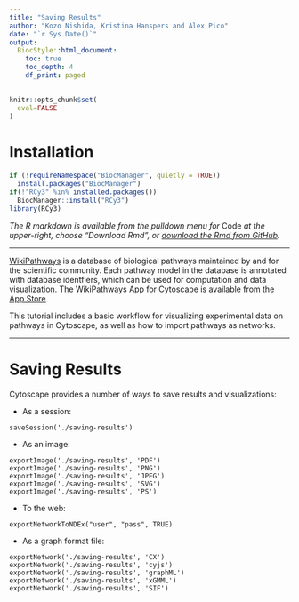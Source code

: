 ```yaml
---
title: "Saving Results"
author: "Kozo Nishida, Kristina Hanspers and Alex Pico"
date: "`r Sys.Date()`"
output:
  BiocStyle::html_document:
    toc: true
    toc_depth: 4
    df_print: paged
---
```

```r
knitr::opts_chunk$set(
  eval=FALSE
)
```

# Installation
```r
if (!requireNamespace("BiocManager", quietly = TRUE))
  install.packages("BiocManager")
if(!"RCy3" %in% installed.packages())
  BiocManager::install("RCy3")
library(RCy3)
```
*The R markdown is available from the pulldown menu for* Code *at the upper-right, choose "Download Rmd", or [download the Rmd from GitHub](https://raw.githubusercontent.com/cytoscape/cytoscape-automation/master/for-scripters/R/notebooks/Cancer-networks-and-data.Rmd).*

<hr />

[WikiPathways](https://www.wikipathways.org/) is a database of biological pathways maintained by and for the scientific community. Each pathway model in the database is annotated with database identfiers, which can be used for computation and data visualization. The WikiPathways App for Cytoscape is available from the [App Store](http://apps.cytoscape.org/apps/wikipathways).


This tutorial includes a basic workflow for visualizing experimental data on pathways in Cytoscape, as well as how to import pathways as networks.

<hr />

# Saving Results
Cytoscape provides a number of ways to save results and visualizations:

- As a session:

```
saveSession('./saving-results')
```

- As an image:

```
exportImage('./saving-results', 'PDF')
exportImage('./saving-results', 'PNG')
exportImage('./saving-results', 'JPEG')
exportImage('./saving-results', 'SVG')
exportImage('./saving-results', 'PS')
```

- To the web:

```
exportNetworkToNDEx("user", "pass", TRUE)
```

- As a graph format file:

```
exportNetwork('./saving-results', 'CX')
exportNetwork('./saving-results', 'cyjs')
exportNetwork('./saving-results', 'graphML')
exportNetwork('./saving-results', 'xGMML')
exportNetwork('./saving-results', 'SIF')
```
